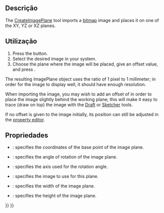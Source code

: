 <languages/>

<div class="mw-translate-fuzzy">
{{Docnav
|[[Image_Open/pt-br|Abrir]]
|[[Image_Scaling/pt-br|Escalar]]
|[[Image_Workbench/pt-br|Imagem]]
|IconL=Image-import.svg
|IconR=Image-scale.svg
|IconC=Workbench_Image.svg
}}
</div>

{{GuiCommand
|Name=Image CreateImagePlane
|MenuLocation=
|Workbenches=[[Image_Workbench|Image]]
|SeeAlso=[[Image_Open|Image Open]], [[Image_Scaling|Image Scaling]]
}}

<span id="Description"></span>
== Descrição ==

The [[Image_CreateImagePlane|CreateImagePlane]] tool imports a [[bitmap|bitmap]] image and places it on one of the XY, YZ or XZ planes.

<span id="Usage"></span>
==Utilização==

# Press the {{Button|[[Image:Image_CreateImagePlane.svg|16px]] [[Image_CreateImagePlane|Image CreateImagePlane]]}} button.
# Select the desired image in your system.
# Choose the plane where the image will be placed, give an offset value, and press {{Button|OK}}.

The resulting ImagePlane object uses the ratio of 1 pixel to 1 millimeter; in order for the image to display well, it should have enough resolution.

When importing the image, you may wish to add an offset of {{incode|-0.1 mm}} in order to place the image slightly behind the working plane; this will make it easy to trace (draw on top) the image with the [[Draft_Workbench|Draft]] or [[Sketcher_Workbench|Sketcher]] tools.

If no offset is given to the image initially, its position can still be adjusted in the [[Property_editor|property editor]].

<span id="Properties"></span>
==Propriedades==

{{Properties Title|Base}}

* {{PropertyData|Position}}: specifies the coordinates of the base point of the image plane.
* {{PropertyData|Angle}}: specifies the angle of rotation of the image plane.
* {{PropertyData|Axis}}: specifies the axis used for the rotation angle.

{{Properties Title|Image Plane}}

* {{PropertyData|Image File}}: specifies the image to use for this plane.
* {{PropertyData|XSize}}: specifies the width of the image plane.
* {{PropertyData|YSize}}: specifies the height of the image plane.


<div class="mw-translate-fuzzy">
{{Docnav
|[[Image_Open/pt-br|Abrir]]
|[[Image_Scaling/pt-br|Escalar]]
|[[Image_Workbench/pt-br|Imagem]]
|IconL=Image-import.svg
|IconR=Image-scale.svg
|IconC=Workbench_Image.svg
}}
</div>

{{Image Tools navi{{#translation:}}}}
{{Userdocnavi{{#translation:}}}}